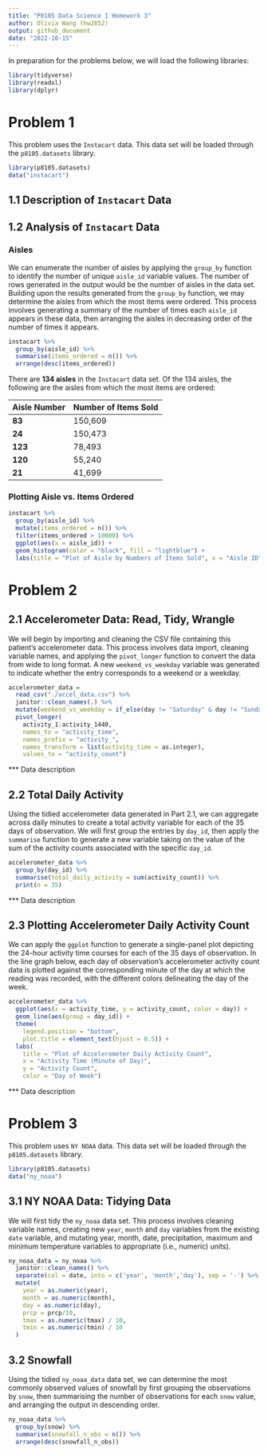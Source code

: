 ```yaml
---
title: "P8105 Data Science I Homework 3"
author: Olivia Wang (hw2852)
output: github_document
date: "2022-10-15"
---
```


In preparation for the problems below, we will load the following libraries: 

```r
library(tidyverse)
library(readxl)
library(dplyr)
```

# Problem 1

This problem uses the `Instacart` data. This data set will be loaded through the `p8105.datasets` library. 

```r
library(p8105.datasets)
data("instacart")
```

## 1.1 Description of `Instacart` Data 


## 1.2 Analysis of `Instacart` Data

### Aisles

We can enumerate the number of aisles by applying the `group_by` function to identify the number of unique `aisle_id` variable values. The number of rows generated in the output would be the number of aisles in the data set. Building upon the results generated from the `group_by` function, we may determine the aisles from which the most items were ordered. This process involves generating a summary of the number of times each `aisle_id` appears in these data, then arranging the aisles in decreasing order of the number of times it appears. 

```r
instacart %>%
  group_by(aisle_id) %>% 
  summarise(items_ordered = n()) %>% 
  arrange(desc(items_ordered))
```

There are __134 aisles__ in the `Instacart` data set. Of the 134 aisles, the following are the aisles from which the most items are ordered:

Aisle Number   Number of Items Sold
-------------  --------------------
__83__         150,609
__24__         150,473
__123__        78,493
__120__        55,240
__21__         41,699

### Plotting Aisle vs. Items Ordered

```r
instacart %>% 
  group_by(aisle_id) %>% 
  mutate(items_ordered = n()) %>% 
  filter(items_ordered > 10000) %>% 
  ggplot(aes(x = aisle_id)) + 
  geom_histogram(color = "black", fill = "lightblue") + 
  labs(title = "Plot of Aisle by Numbers of Items Sold", x = "Aisle ID", y = "Number of Items Ordered")
```

# Problem 2

## 2.1 Accelerometer Data: Read, Tidy, Wrangle

We will begin by importing and cleaning the CSV file containing this patient's accelerometer data. This process involves data import, cleaning variable names, and applying the `pivot_longer` function to convert the data from wide to long format. A new `weekend_vs_weekday` variable was generated to indicate whether the entry corresponds to a weekend or a weekday.

```r
accelerometer_data = 
  read_csv("./accel_data.csv") %>% 
  janitor::clean_names(.) %>% 
  mutate(weekend_vs_weekday = if_else(day != "Saturday" & day != "Sunday","weekday", "weekend")) %>% 
  pivot_longer(
    activity_1:activity_1440, 
    names_to = "activity_time", 
    names_prefix = "activity_",
    names_transform = list(activity_time = as.integer),
    values_to = "activity_count")
```

*** Data description 

## 2.2 Total Daily Activity

Using the tidied accelerometer data generated in Part 2.1, we can aggregate across daily minutes to create a total activity variable for each of the 35 days of observation. We will first group the entries by `day_id`, then apply the `summarise` function to generate a new variable taking on the value of the sum of the activity counts associated with the specific `day_id`. 

```r
accelerometer_data %>% 
  group_by(day_id) %>% 
  summarise(total_daily_activity = sum(activity_count)) %>% 
  print(n = 35)
```

*** Data description

## 2.3 Plotting Accelerometer Daily Activity Count

We can apply the `ggplot` function to generate a single-panel plot depicting the 24-hour activity time courses for each of the 35 days of observation. In the line graph below, each day of observation's accelerometer activity count data is plotted against the corresponding minute of the day at which the reading was recorded, with the different colors delineating the day of the week. 

```r
accelerometer_data %>% 
  ggplot(aes(x = activity_time, y = activity_count, color = day)) +
  geom_line(aes(group = day_id)) +
  theme(
    legend.position = "bottom", 
    plot.title = element_text(hjust = 0.5)) +
  labs(
    title = "Plot of Accelerometer Daily Activity Count", 
    x = "Activity Time (Minute of Day)", 
    y = "Activity Count",
    color = "Day of Week") 
```

*** Data description

# Problem 3

This problem uses `NY NOAA` data. This data set will be loaded through the `p8105.datasets` library. 

```r
library(p8105.datasets)
data("ny_noaa")
```


## 3.1 NY NOAA Data: Tidying Data

We will first tidy the `ny_noaa` data set. This process involves cleaning variable names, creating new `year`, `month` and `day` variables from the existing `date` variable, and mutating year, month, date, precipitation, maximum and minimum temperature variables to appropriate (i.e., numeric) units). 

```r
ny_noaa_data = ny_noaa %>% 
  janitor::clean_names() %>% 
  separate(col = date, into = c('year', 'month','day'), sep = '-') %>%
  mutate(
    year = as.numeric(year),
    month = as.numeric(month),
    day = as.numeric(day),
    prcp = prcp/10, 
    tmax = as.numeric(tmax) / 10,
    tmin = as.numeric(tmin) / 10
  )
```

## 3.2 Snowfall 

Using the tidied `ny_noaa_data` data set, we can determine the most commonly observed values of snowfall by first grouping the observations by `snow`, then summarising the number of observations for each `snow` value, and arranging the output in descending order. 

```r
ny_noaa_data %>% 
  group_by(snow) %>% 
  summarise(snowfall_n_obs = n()) %>% 
  arrange(desc(snowfall_n_obs))
```



